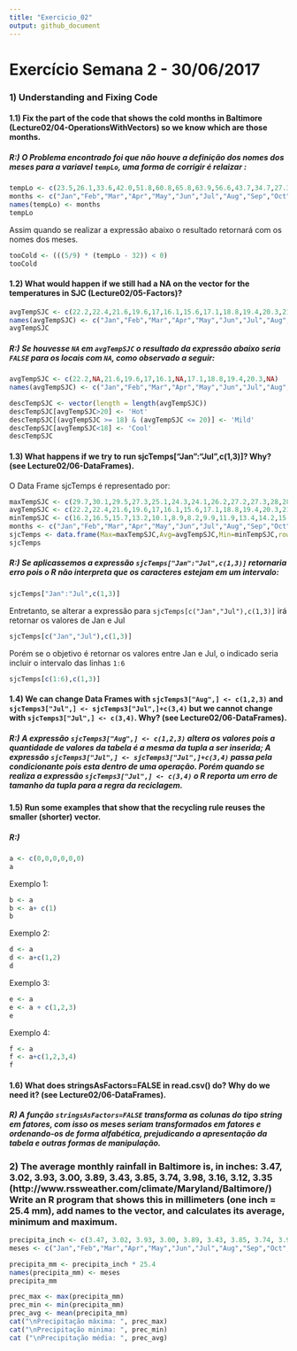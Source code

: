 ---
title: "Exercicio_02"
output: github_document
---


# Exercício Semana 2 - 30/06/2017

### 1) Understanding and Fixing Code
#### 1.1) Fix the part of the code that shows the cold months in Baltimore (Lecture02/04-OperationsWithVectors) so we know which are those months.
##### R:) O Problema encontrado foi que não houve a definição dos *_nomes_* dos meses para a variavel `tempLo`, uma forma de corrigir é relaizar :

```{r}
tempLo <- c(23.5,26.1,33.6,42.0,51.8,60.8,65.8,63.9,56.6,43.7,34.7,27.3)
months <- c("Jan","Feb","Mar","Apr","May","Jun","Jul","Aug","Sep","Oct","Nov","Dec")
names(tempLo) <- months
tempLo
```
Assim quando se realizar a expressão abaixo o resultado retornará com os nomes dos meses.
```{r}
tooCold <- (((5/9) * (tempLo - 32)) < 0)
tooCold
```

#### 1.2) What would happen if we still had a NA on the vector for the temperatures in SJC (Lecture02/05-Factors)?

```{r}
avgTempSJC <- c(22.2,22.4,21.6,19.6,17,16.1,15.6,17.1,18.8,19.4,20.3,21.4)
names(avgTempSJC) <- c("Jan","Feb","Mar","Apr","May","Jun","Jul","Aug","Sep","Oct","Nov","Dec")
avgTempSJC
```

##### R:) Se houvesse `NA` em `avgTempSJC` o resultado da expressão abaixo seria `FALSE` para os locais com `NA`, como observado a seguir:

```{r}
avgTempSJC <- c(22.2,NA,21.6,19.6,17,16.1,NA,17.1,18.8,19.4,20.3,NA)
names(avgTempSJC) <- c("Jan","Feb","Mar","Apr","May","Jun","Jul","Aug","Sep","Oct","Nov","Dec")

descTempSJC <- vector(length = length(avgTempSJC))
descTempSJC[avgTempSJC>20] <- 'Hot' 
descTempSJC[(avgTempSJC >= 18) & (avgTempSJC <= 20)] <- 'Mild'
descTempSJC[avgTempSJC<18] <- 'Cool' 
descTempSJC
```

#### 1.3) What happens if we try to run sjcTemps["Jan":"Jul",c(1,3)]? Why? (see Lecture02/06-DataFrames).

O Data Frame sjcTemps é representado por:
```{r}
maxTempSJC <- c(29.7,30.1,29.5,27.3,25.1,24.3,24.1,26.2,27.2,27.3,28,28.7)
avgTempSJC <- c(22.2,22.4,21.6,19.6,17,16.1,15.6,17.1,18.8,19.4,20.3,21.4)
minTempSJC <- c(16.2,16.5,15.7,13.2,10.1,8.9,8.2,9.9,11.9,13.4,14.2,15.3)
months <- c("Jan","Feb","Mar","Apr","May","Jun","Jul","Aug","Sep","Oct","Nov","Dec")
sjcTemps <- data.frame(Max=maxTempSJC,Avg=avgTempSJC,Min=minTempSJC,row.names = months)
sjcTemps
```

##### R:) Se aplicassemos a expressão `sjcTemps["Jan":"Jul",c(1,3)]` retornaria erro pois o R não interpreta que os caracteres estejam em um intervalo:

```r
sjcTemps["Jan":"Jul",c(1,3)]
```

Entretanto, se alterar a expressão para  `sjcTemps[c("Jan","Jul"),c(1,3)]` irá retornar os valores de Jan e Jul
```{r}
sjcTemps[c("Jan","Jul"),c(1,3)]

```
Porém se o objetivo é retornar os valores entre Jan e Jul, o indicado seria incluir o intervalo das linhas `1:6`
```{r}
sjcTemps[c(1:6),c(1,3)]
```

#### 1.4) We can change Data Frames with `sjcTemps3["Aug",] <- c(1,2,3)` and `sjcTemps3["Jul",] <- sjcTemps3["Jul",]+c(3,4)` but we cannot change with `sjcTemps3["Jul",] <- c(3,4)`. Why? (see Lecture02/06-DataFrames).

##### R:) A expressão `sjcTemps3["Aug",] <- c(1,2,3)` altera os valores pois a quantidade de valores da tabela é a mesma da tupla a ser inserida; A expressão `sjcTemps3["Jul",] <- sjcTemps3["Jul",]+c(3,4)` passa pela condicionante pois esta dentro de uma operação. Porém quando se realiza a expressão `sjcTemps3["Jul",] <- c(3,4)` o R reporta um erro de tamanho da tupla para a regra da reciclagem.


#### 1.5) Run some examples that show that the recycling rule reuses the smaller (shorter) vector.

##### R:) 
```{r}
a <- c(0,0,0,0,0,0)
a
```
Exemplo 1:
```{r}
b <- a
b <- a+ c(1)
b
```
Exemplo 2:
```{r}
d <- a
d <- a+c(1,2)
d
```
Exemplo 3:
```{r}
e <- a
e <- a + c(1,2,3)
e
```
Exemplo 4:
```{r}
f <- a 
f <- a+c(1,2,3,4)
f
```

#### 1.6) What does stringsAsFactors=FALSE in read.csv() do? Why do we need it? (see Lecture02/06-DataFrames).
##### R) A função `stringsAsFactors=FALSE` transforma as colunas do tipo string em fatores, com isso os meses seriam transformados em fatores e ordenando-os de forma alfabética, prejudicando a apresentação da tabela e outras formas de manipulação.

### 2) The average monthly rainfall in Baltimore is, in inches: 3.47, 3.02, 3.93, 3.00, 3.89, 3.43, 3.85, 3.74, 3.98, 3.16, 3.12, 3.35 (http://www.rssweather.com/climate/Maryland/Baltimore/) Write an R program that shows this in millimeters (one inch = 25.4 mm), add names to the vector, and calculates its average, minimum and maximum.

```{r}
precipita_inch <- c(3.47, 3.02, 3.93, 3.00, 3.89, 3.43, 3.85, 3.74, 3.98, 3.16, 3.12, 3.35)
meses <- c("Jan","Feb","Mar","Apr","May","Jun","Jul","Aug","Sep","Oct","Nov","Dec")

precipita_mm <- precipita_inch * 25.4
names(precipita_mm) <- meses
precipita_mm

prec_max <- max(precipita_mm)
prec_min <- min(precipita_mm)
prec_avg <- mean(precipita_mm)
cat("\nPrecipitação máxima: ", prec_max)
cat("\nPrecipitação minima: ", prec_min)
cat ("\nPrecipitação média: ", prec_avg)


```

